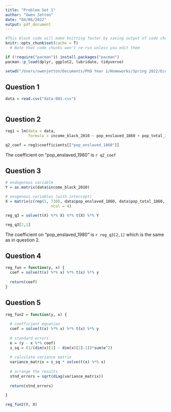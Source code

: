 ```yaml
---
title: "Problem Set 1"
author: "Owen Jetton"
date: "04/06/2022"
output: pdf_document
---
```


```r
#This block code will make knitting faster by saving output of code chunks.
knitr::opts_chunk$set(cache = T)
  # Note that code chunks won't re-run unless you edit them

if (!require("pacman")) install.packages("pacman")
pacman::p_load(dplyr, ggplot2, lubridate, tidyverse)

setwd("/Users/owenjetton/Documents/PhD Year 1/Homeworks/Spring 2022/Econometrics-Spring-22")

```

## Question 1

```r
data = read.csv("data-001.csv")



```


## Question 2

```r

reg1 = lm(data = data,
          formula = income_black_2010 ~ pop_enslaved_1860 + pop_total_1860 + pop_total_2010)

q2_coef = reg1$coefficients[["pop_enslaved_1860"]]

```

The coefficient on "pop_enslaved_1980" is `r q2_coef`


## Question 3

```r
# endogenous variable
Y = as.matrix(data$income_black_2010)

# exogenous variables (with intercept)
X = matrix(c(rep(1, 710), data$pop_enslaved_1860, data$pop_total_1860, data$pop_total_2010), 
                    ncol = 4)

reg_q3 = solve(t(X) %*% X) %*% t(X) %*% Y

reg_q3[2,1]
```

The coefficient on "pop_enslaved_1980" is `r reg_q3[2,1]` which is the same as in question 2.


## Question 4

```r

reg_fun = function(y, x) {
  coef = solve(t(x) %*% x) %*% t(x) %*% y
  
  return(coef)
}

```

## Question 5

```r

reg_fun2 = function(y, x) {
  
  # coefficient equation
  coef = solve(t(x) %*% x) %*% t(x) %*% y
  
  # standard errors
  e = (y - x %*% coef)
  s_sq = (1/(dim(x)[1] - dim(x)[2]-1))*sum(e^2)
  
  # calculate variance matrix
  variance_matrix = s_sq * solve(t(x) %*% x)
  
  # arrange the results
  stnd_errors = sqrt(diag(variance_matrix))
  
  return(stnd_errors)
  
}

reg_fun2(Y, X)

```









